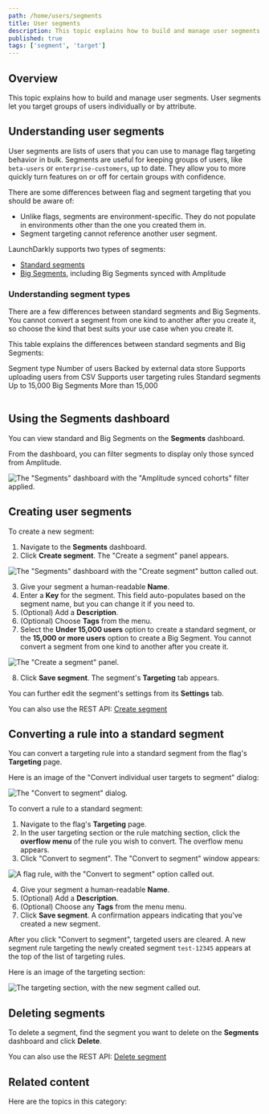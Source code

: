 ```yaml
---
path: /home/users/segments
title: User segments
description: This topic explains how to build and manage user segments. User segments let you target groups of users by attribute.
published: true
tags: ['segment', 'target']
---
```


## Overview

This topic explains how to build and manage user segments. User segments let you target groups of users individually or by attribute.

## Understanding user segments

User segments are lists of users that you can use to manage flag targeting behavior in bulk. Segments are useful for keeping groups of users, like `beta-users` or `enterprise-customers`, up to date. They allow you to more quickly turn features on or off for certain groups with confidence.

There are some differences between flag and segment targeting that you should be aware of:

- Unlike flags, segments are environment-specific. They do not populate in environments other than the one you created them in.
- Segment targeting cannot reference another user segment.

LaunchDarkly supports two types of segments:

- [Standard segments](/home/users/standard-segments)
- [Big Segments](/home/users/big-segments), including Big Segments synced with Amplitude

### Understanding segment types

There are a few differences between standard segments and Big Segments. You cannot convert a segment from one kind to another after you create it, so choose the kind that best suits your use case when you create it.

This table explains the differences between standard segments and Big Segments:

<Table>
  <TableHeader>
    <TableHeadCell>
      Segment type
    </TableHeadCell>
    <TableHeadCell>
      Number of users
    </TableHeadCell>
    <TableHeadCell>
      Backed by external data store
    </TableHeadCell>
    <TableHeadCell>
      Supports uploading users from CSV
    </TableHeadCell>
    <TableHeadCell>
      Supports user targeting rules
    </TableHeadCell>
  </TableHeader>
  <TableBody>
    <TableRow>
      <TableCell>
      Standard segments
      </TableCell>
      <TableCell>
        Up to 15,000
      </TableCell>
      <TableCell>
      </TableCell>
      <TableCell>
      </TableCell>
      <TableCell>
        <Icon name="checkbox-marked-circle" height="1.5rem" fill="primarySafe"></Icon>
      </TableCell>
    </TableRow>
    <TableRow>
      <TableCell>
      Big Segments
      </TableCell>
      <TableCell>
        More than 15,000
      </TableCell>
      <TableCell>
        <Icon name="checkbox-marked-circle" height="1.5rem" fill="primarySafe"></Icon>
      </TableCell>
      <TableCell>
        <Icon name="checkbox-marked-circle" height="1.5rem" fill="primarySafe"></Icon>
      </TableCell>
      <TableCell>
      </TableCell>
    </TableRow>
  </TableBody>
</Table>

## Using the Segments dashboard

You can view standard and Big Segments on the **Segments** dashboard.

From the dashboard, you can filter segments to display only those synced from Amplitude.

![The "Segments" dashboard with the "Amplitude synced cohorts" filter applied.](segments-dashboard-amplitude-filter.png)

## Creating user segments

To create a new segment:

1. Navigate to the **Segments** dashboard.
2. Click **Create segment**. The "Create a segment" panel appears.

![The "Segments" dashboard with the "Create segment" button called out.](segments-new-callout.png)


3. Give your segment a human-readable **Name**.
4. Enter a **Key** for the segment. This field auto-populates based on the segment name, but you can change it if you need to.
5. (Optional) Add a **Description**.
6. (Optional) Choose **Tags** from the menu.
7. Select the **Under 15,000 users** option to create a standard segment, or the **15,000 or more users** option to create a Big Segment. You cannot convert a segment from one kind to another after you create it.

![The "Create a segment" panel.](segments-create.png)

8. Click **Save segment**. The segment's **Targeting** tab appears.

You can further edit the segment's settings from its **Settings** tab.

<LearnMore>

You can also use the REST API: [Create segment](https://apidocs.launchdarkly.com/tag/Segments#operation/postSegment)

</LearnMore>

## Converting a rule into a standard segment

You can convert a targeting rule into a standard segment from the flag's **Targeting** page.

Here is an image of the "Convert individual user targets to segment" dialog:

![The "Convert to segment" dialog.](segment-convert-to-segment-modal.png)

To convert a rule to a standard segment:

1. Navigate to the flag's **Targeting** page.
2. In the user targeting section or the rule matching section, click the **overflow menu** of the rule you wish to convert. The overflow menu appears.
3. Click "Convert to segment". The "Convert to segment" window appears:

![A flag rule, with the "Convert to segment" option called out.](segment-convert-to-segment-users.png)

4. Give your segment a human-readable **Name**.
5. (Optional) Add a **Description**.
6. (Optional) Choose any **Tags** from the menu menu.
7. Click **Save segment**. A confirmation appears indicating that you've created a new segment.

After you click "Convert to segment", targeted users are cleared. A new segment rule targeting the newly created segment `test-12345` appears at the top of the list of targeting rules.

Here is an image of the targeting section:

![The targeting section, with the new segment called out.](segment-convert-to-segment-creation.png)

## Deleting segments

To delete a segment, find the segment you want to delete on the **Segments** dashboard and click **Delete**.

<LearnMore>

You can also use the REST API: [Delete segment](https://apidocs.launchdarkly.com/tag/Segments#operation/deleteSegment)

</LearnMore>

## Related content

Here are the topics in this category:
<ChildPageList path="/home/users/segments" unsorted="true" />

